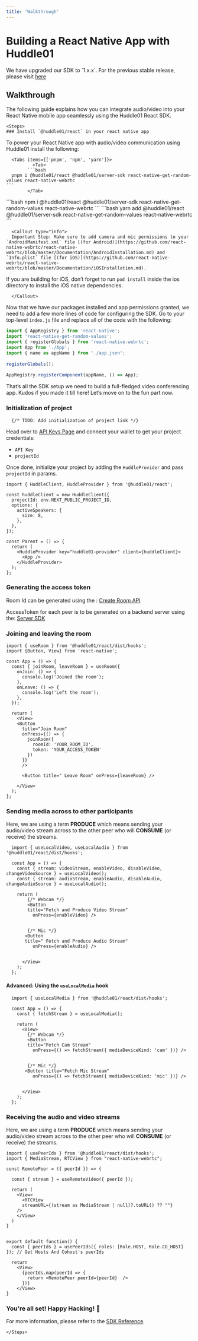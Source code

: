 ```yaml
---
title: 'Walkthrough'
---
```



# Building a React Native App with Huddle01

<Callout>
  We have upgraded our SDK to `1.x.x`. For the previous stable release, please visit <a className="text-bold underline" href="https://legacy.docs.huddle01.com/docs">here</a>
</Callout>


## Walkthrough

The following guide explains how you can integrate audio/video into your React Native mobile  app seamlessly using the Huddle01 React SDK.

    <Steps>
    ### Install `@huddle01/react` in your react native app

To power your React Native app with audio/video communication using Huddle01 install the following:

      <Tabs items={['pnpm', 'npm', 'yarn']}>
              <Tab>
            ```bash 
      pnpm i @huddle01/react @huddle01/server-sdk react-native-get-random-values react-native-webrtc 
    ```
            </Tab>
  <Tab>
      ```bash 
    npm i @huddle01/react @huddle01/server-sdk react-native-get-random-values react-native-webrtc 
    ```
            </Tab>
  <Tab>
      ```bash 
    yarn add @huddle01/react @huddle01/server-sdk react-native-get-random-values react-native-webrtc 
    ```
            </Tab>
              </Tabs>

      <Callout type="info">
      Important Step: Make sure to add camera and mic permissions to your `AndroidManifest.xml` file [(for Android)](https://github.com/react-native-webrtc/react-native-webrtc/blob/master/Documentation/AndroidInstallation.md) and `Info.plist` file [(for iOS)](https://github.com/react-native-webrtc/react-native-webrtc/blob/master/Documentation/iOSInstallation.md).

If you are building for iOS, don’t forget to run `pod install` inside the ios directory to install the iOS native dependencies.

      </Callout>

Now that we have our packages installed and app permissions granted, we need to add a few more lines of code for configuring the SDK. Go to your top-level `index.js` file and replace all of the code with the following:

```js filename="index.js"
import { AppRegistry } from 'react-native';
import 'react-native-get-random-values';
import { registerGlobals } from 'react-native-webrtc';
import App from './App';
import { name as appName } from './app.json';
 
registerGlobals();
 
AppRegistry.registerComponent(appName, () => App);
```

That’s all the SDK setup we need to build a full-fledged video conferencing app. Kudos if you made it till here! Let’s move on to the fun part now.

### Initialization of project

      {/* TODO: Add initialization of project link */}
Head over to [API Keys Page](/api-keys) and connect your wallet to get your project credentials: 

- `API Key`
- `projectId`

Once done, initialize your project by adding the `HuddleProvider` and pass `projectId`  in params. 

```tsx filename="app.tsx"
import { HuddleClient, HuddleProvider } from '@huddle01/react';

const huddleClient = new HuddleClient({
  projectId: env.NEXT_PUBLIC_PROJECT_ID,
  options: {
    activeSpeakers: {
      size: 8,
    },
  },
});

const Parent = () => {
  return (
    <HuddleProvider key="huddle01-provider" client={huddleClient}>
      <App />
    </HuddleProvider>
  );
};
```

### Generating the access token
Room Id can be generated using the : [Create Room API](/apis/create-room/create-room)

AccessToken for each peer is to be generated on a backend server using the: [Server SDK](/Server-SDK)
  
### Joining and leaving the room


  ```tsx filename="app.tsx" highlight={2,8-9,26-34}
  import { useRoom } from '@huddle01/react/dist/hooks';
  import {Button, View} from 'react-native';

  const App = () => {
    const { joinRoom, leaveRoom } = useRoom({
      onJoin: () => {
        console.log('Joined the room');
      },
      onLeave: () => {
        console.log('Left the room');
      },
    });
  
    return (
      <View>
      <Button
        title="Join Room"
        onPress={() => {
          joinRoom({
            roomId: 'YOUR_ROOM_ID',
            token: 'YOUR_ACCESS_TOKEN'
          })
        }}
        />
         
        <Button title=" Leave Room" onPress={leaveRoom} />
        
      </View>
    );
  };

```

### Sending media across to other participants
Here, we are using a term **PRODUCE** which means sending your audio/video stream across to the other peer who will **CONSUME** (or receive) the streams.

```tsx filename="app.tsx" highlight={9,14,51-65}
  import { useLocalVideo, useLocalAudio } from '@huddle01/react/dist/hooks';

  const App = () => {
    const { stream: videoStream, enableVideo, disableVideo, changeVideoSource } = useLocalVideo();
    const { stream: audioStream, enableAudio, disableAudio, changeAudioSource } = useLocalAudio();

    return (
        {/* Webcam */} 
        <Button 
        title="Fetch and Produce Video Stream"
          onPress={enableVideo} />
          

        {/* Mic */} 
       <Button 
       title=" Fetch and Produce Audio Stream"
          onPress={enableAudio} />
         

      </View>
    );
  };

```

#### Advanced: Using the `useLocalMedia` hook
```tsx filename="app.tsx" highlight={9,14,51-65}
  import { useLocalMedia } from '@huddle01/react/dist/hooks';

  const App = () => {
    const { fetchStream } = useLocalMedia();

    return (
      <View>
        {/* Webcam */} 
        <Button 
        title="Fetch Cam Stream"
          onPress={() => fetchStream({ mediaDeviceKind: 'cam' })} />
         

        {/* Mic */} 
       <Button title="Fetch Mic Stream"
          onPress={() => fetchStream({ mediaDeviceKind: 'mic' })} />
          

      </View>
    );
  };

```
### Receiving the audio and video streams
Here, we are using a term **PRODUCE** which means sending your audio/video stream across to the other peer who will **CONSUME** (or receive) the streams.

  ```tsx filename="RemotePeer.tsx" 
  import { usePeerIds } from '@huddle01/react/dist/hooks';
  import { MediaStream, RTCView } from "react-native-webrtc";

  const RemotePeer = ({ peerId }) => {
    
    const { stream } = useRemoteVideo({ peerId });
 
    return (
      <View>
        <RTCView
        streamURL={(stream as MediaStream | null)?.toURL() ?? ""}
      />
      </View>
    ) 
  }
  

  export default function() {
    const { peerIds } = usePeerIds({ roles: [Role.HOST, Role.CO_HOST] }); // Get Hosts And Cohost's peerIds

    return 
      <View>
        {peerIds.map(peerId => {
          return <RemotePeer peerId={peerId}  />
        })}
      </View>
  }
  ```

### You're all set! Happy Hacking! 🎉

For more information, please refer to the [SDK Reference](/React-Native).

    </Steps>
